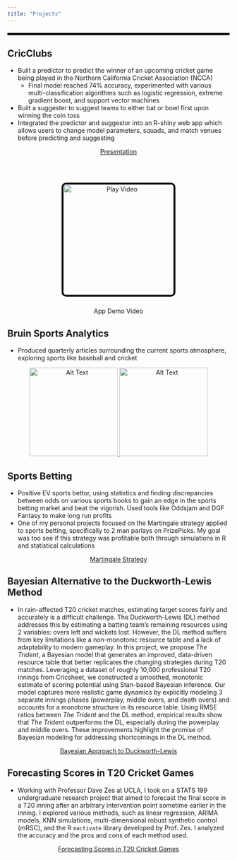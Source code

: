 ```yaml
---
title: "Projects"
---
```


<hr style="border: 2px solid black; margin: 20px 0;">

## CricClubs

-   Built a predictor to predict the winner of an upcoming cricket game being played in the Northern California Cricket Association (NCCA)
    -   Final model reached 74% accuracy, experimented with various multi-classification algorithms such as logistic regression, extreme gradient boost, and support vector machines
-   Built a suggester to suggest teams to either bat or bowl first upon winning the coin toss
-   Integrated the predictor and suggestor into an R-shiny web app which allows users to change model parameters, squads, and match venues before predicting and suggesting

::: {style="text-align: center;"}
[Presentation](../PDFs/SeniorProjectFinalPresentation.pdf){.btn .btn-outline-primary}

<br><br>

<a href="../Images_and_Attachments/SeniorProjectAppDemo.mp4" target="_blank" style="display: block; position: relative;"> <img src="../Images_and_Attachments/CricClubsLogo.png" alt="Play Video" class="image-hover" width="250" style="border: 4px solid black; border-radius: 10px;"/> </a>

<p style="margin-top: 10px; font-size: 24px; color: black;">

App Demo Video

</p>
:::

## Bruin Sports Analytics

-   Produced quarterly articles surrounding the current sports atmosphere, exploring sports like baseball and cricket

::: {style="text-align: center;"}
<a href="https://www.bruinsportsanalytics.com/post/yankees-sixty-homers" target="_blank"> <img src="../Images_and_Attachments/Yankee.png" alt="Alt Text" class="image-hover" width="200"/> </a> <a href="https://www.bruinsportsanalytics.com/post/cricket-ipl-evolution" target="_blank"> <img src="../Images_and_Attachments/IPL.png" alt="Alt Text" class="image-hover" width="200"/> </a>
:::

## Sports Betting

-   Positive EV sports bettor, using statistics and finding discrepancies between odds on various sports books to gain an edge in the sports betting market and beat the vigorish. Used tools like Oddsjam and DGF Fantasy to make long run profits
-   One of my personal projects focused on the Martingale strategy applied to sports betting, specifically to 2 man parlays on PrizePicks. My goal was too see if this strategy was profitable both through simulations in R and statistical calculations

::: {style="text-align: center;"}
[Martingale Strategy](../PDFs/Martingale.pdf){.btn .btn-outline-primary}
:::

## Bayesian Alternative to the Duckworth-Lewis Method

-   In rain-affected T20 cricket matches, estimating target scores fairly and accurately is a difficult challenge. The Duckworth-Lewis (DL) method addresses this by estimating a batting team’s remaining resources using 2 variables: overs left and wickets lost. However, the DL method suffers from key limitations like a non-monotonic resource table and a lack of adaptability to modern gameplay. In this project, we propose *The Trident*, a Bayesian model that generates an improved, data-driven resource table that better replicates the changing strategies during T20 matches. Leveraging a dataset of roughly 10,000 professional T20 innings from Cricsheet, we constructed a smoothed, monotonic estimate of scoring potential using Stan-based Bayesian inference. Our model captures more realistic game dynamics by explicitly modeling 3 separate innings phases (powerplay, middle overs, and death overs) and accounts for a monotone structure in its resource table. Using RMSE ratios between *The Trident* and the DL method, empirical results show that *The Trident* outperforms the DL, especially during the powerplay and middle overs. These improvements highlight the promise of Bayesian modeling for addressing shortcomings in the DL method.

::: {style="text-align: center;"}
[Bayesian Approach to Duckworth-Lewis](../PDFs/DLBayesian_Paper.pdf){.btn .btn-outline-primary}
:::

## Forecasting Scores in T20 Cricket Games

- Working with Professor Dave Zes at UCLA, I took on a STATS 199 undergraduate research project that aimed to forecast the final score in a T20 inning after an arbitrary intervention point sometime earlier in the inning. I explored various methods, such as linear regression, ARIMA models, KNN simulations, multi-dimensional robust synthetic control (mRSC), and the R `mactivate` library developed by Prof. Zes. I analyzed the accuracy and the pros and cons of each method used. 

::: {style="text-align: center;"}
[Forecasting Scores in T20 Cricket Games](../PDFs/ForecastingScores.pdf){.btn .btn-outline-primary}
:::




